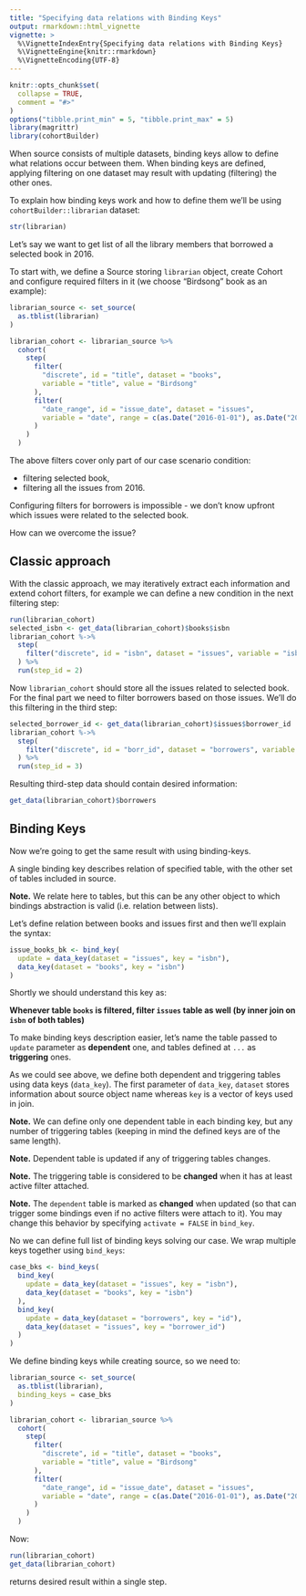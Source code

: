 ```yaml
---
title: "Specifying data relations with Binding Keys"
output: rmarkdown::html_vignette
vignette: >
  %\VignetteIndexEntry{Specifying data relations with Binding Keys}
  %\VignetteEngine{knitr::rmarkdown}
  %\VignetteEncoding{UTF-8}
---
```


```r
knitr::opts_chunk$set(
  collapse = TRUE,
  comment = "#>"
)
options("tibble.print_min" = 5, "tibble.print_max" = 5)
library(magrittr)
library(cohortBuilder)
```

When source consists of multiple datasets, binding keys allow to define what relations occur between them. When binding keys are defined, applying filtering on one dataset may result with updating (filtering) the other ones.

To explain how binding keys work and how to define them we'll be using `cohortBuilder::librarian` dataset:

```r
str(librarian)
```

Let's say we want to get list of all the library members that borrowed a selected book in 2016. 

To start with, we define a Source storing `librarian` object, create Cohort and configure required filters in it (we choose "Birdsong" book as an example):

```r
librarian_source <- set_source(
  as.tblist(librarian)
)

librarian_cohort <- librarian_source %>% 
  cohort(
    step(
      filter(
        "discrete", id = "title", dataset = "books", 
        variable = "title", value = "Birdsong"
      ),
      filter(
        "date_range", id = "issue_date", dataset = "issues", 
        variable = "date", range = c(as.Date("2016-01-01"), as.Date("2016-12-31"))
      )
    )
  )
```

The above filters cover only part of our case scenario condition:

- filtering selected book,
- filtering all the issues from 2016.

Configuring filters for borrowers is impossible - we don't know upfront which issues were related to the selected book.

How can we overcome the issue?

## Classic approach

With the classic approach, we may iteratively extract each information and extend cohort filters, 
for example we can define a new condition in the next filtering step:

```r
run(librarian_cohort)
selected_isbn <- get_data(librarian_cohort)$books$isbn
librarian_cohort %->% 
  step(
    filter("discrete", id = "isbn", dataset = "issues", variable = "isbn", value = selected_isbn)  
  ) %>% 
  run(step_id = 2)
```

Now `librarian_cohort` should store all the issues related to selected book.
For the final part we need to filter borrowers based on those issues. We'll do this filtering in the third step:

```r
selected_borrower_id <- get_data(librarian_cohort)$issues$borrower_id
librarian_cohort %->% 
  step(
    filter("discrete", id = "borr_id", dataset = "borrowers", variable = "id", value = selected_borrower_id)  
  ) %>% 
  run(step_id = 3)

```

Resulting third-step data should contain desired information:

```r
get_data(librarian_cohort)$borrowers
```

## Binding Keys

Now we're going to get the same result with using binding-keys.

A single binding key describes relation of specified table, with the other set of 
tables included in source.

**Note.** We relate here to tables, but this can be any other object to which 
bindings abstraction is valid (i.e. relation between lists).

Let's define relation between books and issues first and then we'll explain the syntax:

```r
issue_books_bk <- bind_key(
  update = data_key(dataset = "issues", key = "isbn"),
  data_key(dataset = "books", key = "isbn")
)
```

Shortly we should understand this key as: 

**Whenever table `books` is filtered, filter `issues` table as well (by inner join on `isbn` of both tables)**

To make binding keys description easier, let's name the table passed to `update` parameter as **dependent** one,
and tables defined at `...` as **triggering** ones.

As we could see above, we define both dependent and triggering tables using data keys (`data_key`).
The first parameter of `data_key`, `dataset` stores information about source object name 
whereas `key` is a vector of keys used in join.

**Note.** We can define only one dependent table in each binding key, but any number of triggering 
tables (keeping in mind the defined keys are of the same length). 

**Note.** Dependent table is updated if any of triggering tables changes.

**Note.** The triggering table is considered to be **changed** when it has at least active filter attached.

**Note.** The `dependent` table is marked as **changed** when updated (so that can trigger some bindings even if no active filters were attach to it). You may change this behavior by specifying `activate = FALSE` in `bind_key`.

No we can define full list of binding keys solving our case.
We wrap multiple keys together using `bind_keys`:

```r
case_bks <- bind_keys(
  bind_key(
    update = data_key(dataset = "issues", key = "isbn"),
    data_key(dataset = "books", key = "isbn")
  ),
  bind_key(
    update = data_key(dataset = "borrowers", key = "id"),
    data_key(dataset = "issues", key = "borrower_id")
  )
)
```

We define binding keys while creating source, so we need to:

```r
librarian_source <- set_source(
  as.tblist(librarian),
  binding_keys = case_bks
)

librarian_cohort <- librarian_source %>% 
  cohort(
    step(
      filter(
        "discrete", id = "title", dataset = "books", 
        variable = "title", value = "Birdsong"
      ),
      filter(
        "date_range", id = "issue_date", dataset = "issues", 
        variable = "date", range = c(as.Date("2016-01-01"), as.Date("2016-12-31"))
      )
    )
  )
```

Now:

```r
run(librarian_cohort)
get_data(librarian_cohort)
```

returns desired result within a single step.
